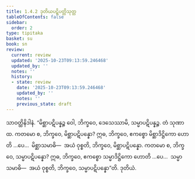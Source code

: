 ```yaml
---
title: 1.4.2 ဒုတိယပဋိပတ္တိသုတ္တ
tableOfContents: false
sidebar:
  order: 2
type: tipitaka
basket: su
book: sn
review:
  current: review
  updated: '2025-10-23T09:13:59.246468'
  updated_by: ''
  notes: ''
  history:
  - state: review
    date: '2025-10-23T09:13:59.246468'
    updated_by: ''
    notes: ''
    previous_state: draft
---
```



<ReviewStatus review={frontmatter.review} showDetails={true} />

<HypothesisAnnotation frontmatter={frontmatter} />

<DynamicBreadcrumb />

<Division number="32" book="sn" e="ch" v="18" p="284">

<Paragraph number="119" book="sn">
သာဝတ္ထိနိဒါနံ. “မိစ္ဆာပဋိပန္နဉ္စ ဝေါ, ဘိက္ခဝေ, ဒေသေဿာမိ, သမ္မာပဋိပန္နဉ္စ. တံ သုဏာထ. ကတမော စ, ဘိက္ခဝေ, မိစ္ဆာပဋိပန္နော? ဣဓ, ဘိက္ခဝေ, ဧကစ္စော မိစ္ဆာဒိဋ္ဌိကော ဟောတိ …ပေ…  မိစ္ဆာသမာဓိ—  အယံ ဝုစ္စတိ, ဘိက္ခဝေ, မိစ္ဆာပဋိပန္နော. ကတမော စ, ဘိက္ခဝေ, သမ္မာပဋိပန္နော? ဣဓ, ဘိက္ခဝေ, ဧကစ္စော သမ္မာဒိဋ္ဌိကော ဟောတိ …ပေ…  သမ္မာသမာဓိ—  အယံ ဝုစ္စတိ, ဘိက္ခဝေ, သမ္မာပဋိပန္နော”တိ.

</Paragraph>
</Division>

<Paragraph number="120" type="center" book="sn">
ဒုတိယံ.
</Paragraph>